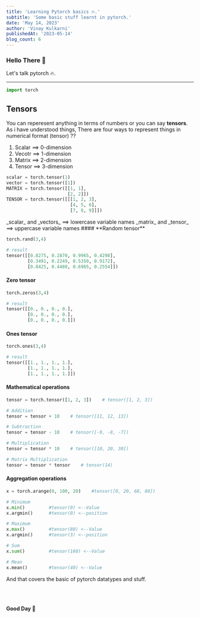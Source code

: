 ```yaml
---
title: 'Learning Pytorch basics 🔥.'
subtitle: 'Some basic stuff learnt in pytorch.'
date: 'May 14, 2023'
author: 'Vinay Kulkarni'
publishedAt: '2023-05-14'
blog_count: 6
---
```


### Hello There 🐼

Let's talk pytorch 🔥.

---

```python title="main.ipynb"
import torch
```

## Tensors

You can reperesent anything in terms of numbers or you can say **tensors**. As i have understood things, There are four ways to represent things in numerical format (tensor) ??

1. Scalar ==> 0-dimension
2. Vecotr ==> 1-dimension
3. Matrix ==> 2-dimension
4. Tensor ==> 3-dimension

```python title="main.ipynb"
scalar = torch.tensor(1)
vector = torch.tensor([1])
MATRIX = torch.tensor([[1, 1],
                       [2, 2]])
TENSOR = torch.tensor([[[1, 2, 3],
                        [4, 5, 6],
                        [7, 8, 9]]])
```

<Callout>
 _scalar_ and _vectors_ ==> lowercase variable names  
 _matrix_ and _tensor_ ==> uppercase variable names

</Callout>
#### **Random tensor**

```python title="main.ipynb"
torch.rand(3,4)

# result
tensor([[0.8275, 0.2870, 0.9965, 0.4298],
        [0.3491, 0.2249, 0.5350, 0.9172],
        [0.8425, 0.4480, 0.6965, 0.2554]])
```

#### **Zero tensor**

```python title="main.ipynb"
torch.zeros(3,4)

# result
tensor([[0., 0., 0., 0.],
        [0., 0., 0., 0.],
        [0., 0., 0., 0.]])
```

#### **Ones tensor**

```python title="main.ipynb"
torch.ones(3,4)

# result
tensor([[1., 1., 1., 1.],
        [1., 1., 1., 1.],
        [1., 1., 1., 1.]])
```

#### **Mathematical operations**

```python title="main.ipynb"
tensor = torch.tensor([1, 2, 3])    # tensor([1, 2, 3])

# Addition
tensor = tensor + 10    # tensor([11, 12, 13])

# Subtraction
tensor = tensor - 10    # tensor([-9, -8, -7])

# Multiplication
tensor = tensor * 10    # tensor([10, 20, 30])

# Matrix Multiplication
tensor = tensor * tensor    # tensor(14)
```

#### **Aggregation operations**

```python title="main.ipynb"
x = torch.arange(0, 100, 20)    #tensor([0, 20, 60, 80])

# Minimum
x.min()         #tensor(0) <--Value
x.argmin()      #tensor(0) <--position

# Maximum
x.max()         #tensor(80) <--Value
x.argmin()      #tensor(3) <--position

# Sum
x.sum()         #tensor(160) <--Value

# Mean
x.mean()        #tensor(40) <--Value
```

And that covers the basic of pytorch datatypes and stuff.

<br />
<br />

**Good Day 🐼**
